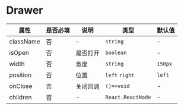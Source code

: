 # Drawer

| 属性 | 是否必填 | 说明 | 类型 | 默认值 |
| --- | --- | --- | --- | --- |
| className | 否 | - | `string` | - |
| isOpen | 否 | 是否打开 | `boolean` | - |
| width | 否 | 宽度 | `string` | `150px` |
| position | 否 | 位置 | `left` `right` | `left` |
| onClose | 否 | 关闭回调 | `()=>void` | - |
| children | 否 | - | `React.ReactNode` | - |
